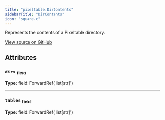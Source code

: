 ```yaml
---
title: "pixeltable.DirContents"
sidebarTitle: "DirContents"
icon: "square-c"
---
```


Represents the contents of a Pixeltable directory.


<a href="https://github.com/pixeltable/pixeltable/blob/main/pixeltable/globals.py#L973" target="_blank">View source on GitHub</a>

## Attributes

### `dirs` <sub>field</sub>

**Type:** field: ForwardRef('list[str]')

---

### `tables` <sub>field</sub>

**Type:** field: ForwardRef('list[str]')

